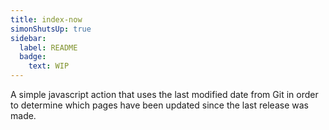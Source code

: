 ```yaml
---
title: index-now
simonShutsUp: true
sidebar:
  label: README
  badge:
    text: WIP
---
```


A simple javascript action that uses the last modified date from Git in order to determine which pages have been updated since the last release was made.
